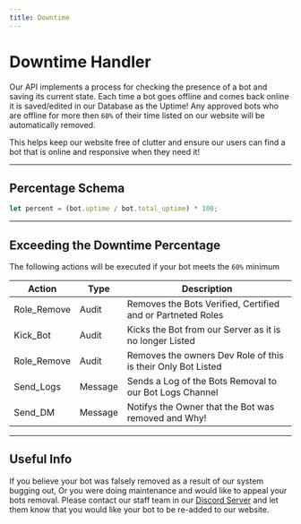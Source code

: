 ```yaml
---
title: Downtime
---
```


# Downtime Handler

Our API implements a process for checking the presence of a bot and saving its current state.
Each time a bot goes offline and comes back online it is saved/edited in our Database as the Uptime!
Any approved bots who are offline for more then `60%` of their time listed on our website will be automatically removed.

This helps keep our website free of clutter and ensure our users can find a bot that is online and responsive when they need it!

---

## Percentage Schema

```jsx
let percent = (bot.uptime / bot.total_uptime) * 100;
```

---

## Exceeding the Downtime Percentage

The following actions will be executed if your bot meets the `60%` minimum

| Action      | Type    | Description                                                  |
| ----------- | ------- | ------------------------------------------------------------ |
| Role_Remove | Audit   | Removes the Bots Verified, Certified and or Partneted Roles  |
| Kick_Bot    | Audit   | Kicks the Bot from our Server as it is no longer Listed      |
| Role_Remove | Audit   | Removes the owners Dev Role of this is their Only Bot Listed |
| Send_Logs   | Message | Sends a Log of the Bots Removal to our Bot Logs Channel      |
| Send_DM     | Message | Notifys the Owner that the Bot was removed and Why!          |

---

## Useful Info

If you believe your bot was falsely removed as a result of our system bugging out,
Or you were doing maintenance and would like to appeal your bots removal. Please contact
our staff team in our [Discord Server](https://infinitybotlist.com/discord) and let them know
that you would like your bot to be re-added to our website.

